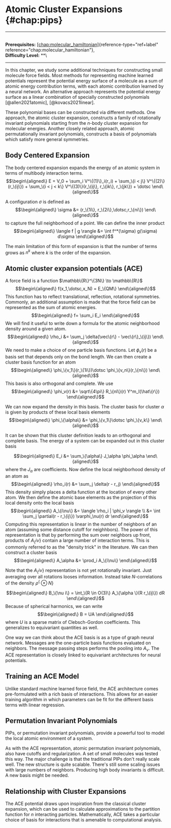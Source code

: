 # Atomic Cluster Expansions \{#chap:pips\}

------------------------------------------------------------------------

\
**Prerequisites:**
[\[chap:molecular_hamiltonian\]](#chap:molecular_hamiltonian)\{reference-type="ref+label"
reference="chap:molecular_hamiltonian"\},\
**Difficulty Level:** \*\*\

------------------------------------------------------------------------

In this chapter, we study some additional techniques for constructing
small molecule force fields. Most methods for representing machine
learned potentials represent the potential energy surface of a molecule
as a sum of atomic energy contribution terms, with each atomic
contribution learned by a neural network. An alternative approach
represents the potential energy surface as a linear combination of
specially constructed polynomials [@allen2021atomic],
[@kovacs2021linear].

These polynomial bases can be constructed via different methods. One
approach, the atomic cluster expansion, constructs a family of
rotationally invariant polynomials starting from the $n$-body cluster
expansion for molecular energies. Another closely related approach,
atomic permutationally invariant polynomials, constructs a basis of
polynomials which satisfy more general symmetries.

## Body Centered Expansion

The body centered expansion expands the energy of an atomic system in
terms of multibody interaction terms. $$\begin\{aligned\}
    E = V_0 + \sum_i V^\{(1)\}_i(r_i) + \sum_\{i < j\} V^\{(2)\}(r_\{ij\}) + \sum_\{i < j < k\} V^\{(3)\}(r_\{ij\}, r_\{ik\}, r_\{jk\}) + \dotsc
\end\{aligned\}$$

A configuration $\sigma$ is defined as $$\begin\{aligned\}
\sigma &= (r_\{1i\}, r_\{2i\},\dotsc,r_\{ni\})
\end\{aligned\}$$ to capture the full neighborhood of a point. We can
define the inner product $$\begin\{aligned\}
\langle f | g \rangle &= \int f^*(\sigma) g(\sigma) d\sigma
\end\{aligned\}$$

The main limitation of this form of expansion is that the number of
terms grows as $n^k$ where $k$ is the order of the expansion.

## Atomic cluster expansion potentials (ACE)

A force field is a function $\mathbb\{R\}^\{3N\} \to \mathbb\{R\}$
$$\begin\{aligned\}
f(x_1,\dotsc,x_N) = E_\{QM\}
\end\{aligned\}$$ This function has to reflect translational, reflection,
rotational symmetries. Commonly, an additional assumption is made that
the force field can be represented as the sum of atomic energies.
$$\begin\{aligned\}
    f= \sum_i E_i
\end\{aligned\}$$ We will find it useful to write down a formula for the
atomic neighborhood density around a given atom. $$\begin\{aligned\}
    \rho_i &= \sum_j \delta(\vec\{r\} - \vec\{r\}_\{ij\})
\end\{aligned\}$$ We need to make a choice of one particle basis
functions. Let $\phi_v(r)$ be a basis set that depends only on the bond
length. We can then create a cluster basis function for an atom
$$\begin\{aligned\}
\phi_\{v_1\}(r_\{1i\})\dotsc \phi_\{v_n\}(r_\{ni\})
\end\{aligned\}$$ This basis is also orthogonal and complete. We use
$$\begin\{aligned\}
\phi_v(r) &= \sqrt\{4\pi\} R_\{nl\}(r) Y^m_l(\hat\{r\})
\end\{aligned\}$$

We can now expand the density in this basis. The cluster basis for
cluster $\alpha$ is given by products of these local basis elements
$$\begin\{aligned\}
\phi_\{\alpha\} &= \phi_\{v_1\}\dotsc \phi_\{v_k\}
\end\{aligned\}$$

It can be shown that this cluster definition leads to an orthogonal and
complete basis. The energy of a system can be expanded out in this
cluster basis

$$\begin\{aligned\}
E_i &= \sum_\{\alpha\} J_\alpha \phi_\alpha
\end\{aligned\}$$ where the $J_\alpha$ are coefficients. Now define the
local neighborhood density of an atom as $$\begin\{aligned\}
\rho_i(r) &= \sum_j \delta(r - r_j)
\end\{aligned\}$$ This density simply places a delta function at the
location of every other atom. We then define the atomic base elements as
the projection of this local density onto the local basis
$$\begin\{aligned\}
A_\{i\nu\} &= \langle \rho_i | \phi_v \rangle \\
&= \int \sum_j \partial(r - r_\{ij\}) \varphi_\nu(r) dr 
\end\{aligned\}$$ Computing this representation is linear in the number of
neighbors of an atom (assuming some distance cutoff for neighhbors). The
power of this representation is that by performing the sum over
neighbors up front, products of $A_\{i\nu\}$ contain a large number of
interaction terms. This is commonly referred to as the \"density trick\"
in the literature. We can then construct a cluster basis
$$\begin\{aligned\}
A_\alpha &= \prod_i A_\{i\nu\}
\end\{aligned\}$$

Note that the $A_\{i\nu\}$ representation is not yet rotationally
invariant. Just averaging over all rotations looses information. Instead
take $N$-correlations of the density $\rho^\{\otimes N\}$

$$\begin\{aligned\}
    B_\{\nu i\} = \int_\{R \in O(3)\} A_\{\alpha \}(R r_\{ij\}) dR 
\end\{aligned\}$$ Because of spherical harmonics, we can write
$$\begin\{aligned\}
B = UA
\end\{aligned\}$$ where $U$ is a sparse matrix of Clebsch-Gordon
coefficients. This generalizes to equivariant quantities as well.

One way we can think about the ACE basis is as a type of graph neural
network. Messages are the one-particle basis functions evaluated on
neighbors. The message passing steps performs the pooling into $A_\nu$.
The ACE representation is closely linked to equivariant architectures
for neural potentials.

## Training an ACE Model

Unlike standard machine learned force field, the ACE architecture comes
pre-formulated with a rich basis of interactions. This allows for an
easier training algorithm in which parameters can be fit for the
different basis terms with linear regression.

## Permutation Invariant Polynomials

PIPs, or permutation invariant polynomials, provide a powerful tool to
model the local atomic environment of a system.

As with the ACE representation, atomic permutation invariant
polynomials, also have cutoffs and regularization. A set of small
molecules was tested this way. The major challenge is that the
traditional PIPs don't really scale well. The new structure is quite
scalable. There's still some scaling issues with large numbers of
neighbors. Producing high body invariants is difficult. A new basis
might be needed.

## Relationship with Cluster Expansions

The ACE potential draws upon inspiration from the classical cluster
expansion, which can be used to calculate approximations to the
partition function for $n$ interacting particles. Mathematically, ACE
takes a particular choice of basis for interactions that is amenable to
computational analysis.
